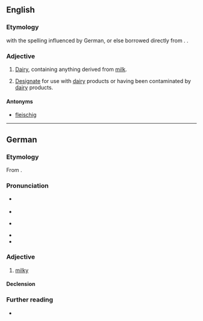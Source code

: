 ==English==

===Etymology===
{{bor|en|yi|מילכיק}} with the spelling influenced by German, or else borrowed directly from {{bor|en|de|milchig||milky}}. {{doublet|en|milky}}.

===Adjective===
{{en-adj|-}}

# {{lb|en|Judaism|of food}} [[dairy|Dairy]], containing anything derived from [[milk]].
# {{lb|en|Judaism|of kitchenware}} [[designated|Designate]] for use with [[dairy]] products or having been contaminated by [[dairy]] products.

====Antonyms====
* [[fleischig]]

----

==German==

===Etymology===
From {{suffix|de|Milch|ig|gloss1=milk|gloss2=-y}}.

===Pronunciation===
* {{IPA|de|/ˈmɪlçɪç/}} {{qualifier|standard}}
* {{audio|de|De-milchig.ogg|Audio}}
* {{IPA|de|/ˈmɪlçɪk/}} {{qualifier|common form in southern Germany, Austria, and Switzerland}}
* {{audio|de|De-milchig2.ogg|Audio}}
* {{hyphenation|de|mil|chig}}

===Adjective===
{{de-adj|comp}}

# [[milky]]

====Declension====
{{de-adecl|comp}}

===Further reading===
* {{R:Duden}}